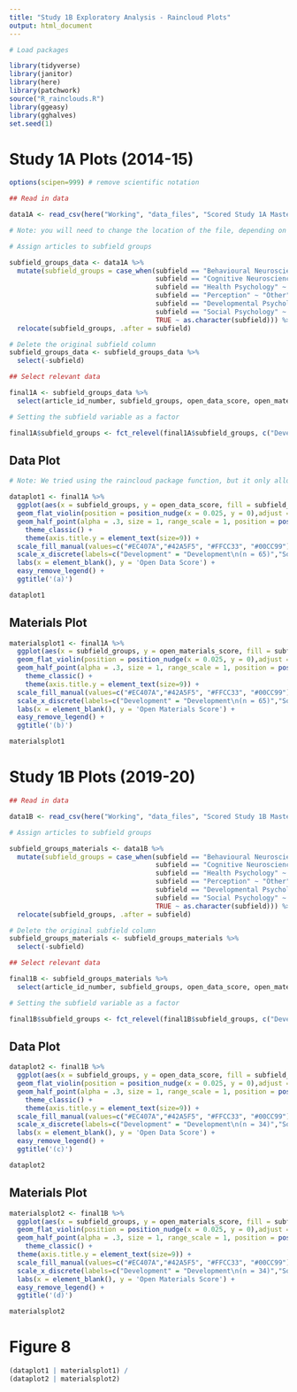 ```yaml
---
title: "Study 1B Exploratory Analysis - Raincloud Plots"
output: html_document
---
```


```r
# Load packages

library(tidyverse)
library(janitor)
library(here)
library(patchwork)
source("R_rainclouds.R")
library(ggeasy)
library(gghalves)
set.seed(1)
```

# Study 1A Plots (2014-15)

```r
options(scipen=999) # remove scientific notation

## Read in data

data1A <- read_csv(here("Working", "data_files", "Scored Study 1A Master Dataset.csv"))

# Note: you will need to change the location of the file, depending on where you have saved it
```


```r
# Assign articles to subfield groups

subfield_groups_data <- data1A %>%
  mutate(subfield_groups = case_when(subfield == "Behavioural Neuroscience" ~ "Other",
                                     subfield == "Cognitive Neuroscience" ~ "Other",
                                     subfield == "Health Psychology" ~ "Other",
                                     subfield == "Perception" ~ "Other",
                                     subfield == "Developmental Psychology" ~ "Development",
                                     subfield == "Social Psychology" ~  "Social",
                                     TRUE ~ as.character(subfield))) %>%
  relocate(subfield_groups, .after = subfield)

# Delete the original subfield column
subfield_groups_data <- subfield_groups_data %>%
  select(-subfield)
```


```r

## Select relevant data 

final1A <- subfield_groups_data %>%
  select(article_id_number, subfield_groups, open_data_score, open_materials_score)

# Setting the subfield variable as a factor

final1A$subfield_groups <- fct_relevel(final1A$subfield_groups, c("Development", "Social", "Cognition", "Other"))

```

## Data Plot

```r

# Note: We tried using the raincloud package function, but it only allowed us to compare two subfields at a time

dataplot1 <- final1A %>%  
  ggplot(aes(x = subfield_groups, y = open_data_score, fill = subfield_groups)) +
  geom_flat_violin(position = position_nudge(x = 0.025, y = 0),adjust = 0.5, alpha = 0.5) +
  geom_half_point(alpha = .3, size = 1, range_scale = 1, position = position_nudge(x = -0.4, y = 0)) +
    theme_classic() +
    theme(axis.title.y = element_text(size=9)) +
  scale_fill_manual(values=c("#EC407A","#42A5F5", "#FFCC33", "#00CC99")) +
  scale_x_discrete(labels=c("Development" = "Development\n(n = 65)","Social" = "Social\n(n = 91)","Cognition" = "Cognition\n(n = 91)","Other" = "Other\n(n = 75)")) +
  labs(x = element_blank(), y = 'Open Data Score') +
  easy_remove_legend() + 
  ggtitle('(a)')

dataplot1

```

## Materials Plot

```r

materialsplot1 <- final1A %>%  
  ggplot(aes(x = subfield_groups, y = open_materials_score, fill = subfield_groups)) +
  geom_flat_violin(position = position_nudge(x = 0.025, y = 0),adjust = 0.5, alpha = 0.5) +
  geom_half_point(alpha = .3, size = 1, range_scale = 1, position = position_nudge(x = -0.4, y = 0)) +
    theme_classic() +
    theme(axis.title.y = element_text(size=9)) +
  scale_fill_manual(values=c("#EC407A","#42A5F5", "#FFCC33", "#00CC99")) +
  scale_x_discrete(labels=c("Development" = "Development\n(n = 65)","Social" = "Social\n(n = 91)","Cognition" = "Cognition\n(n = 91)","Other" = "Other\n(n = 75)")) +
  labs(x = element_blank(), y = 'Open Materials Score') +
  easy_remove_legend() + 
  ggtitle('(b)')

materialsplot1

```


# Study 1B Plots (2019-20)


```r
## Read in data

data1B <- read_csv(here("Working", "data_files", "Scored Study 1B Master Dataset.csv"))
```


```r
# Assign articles to subfield groups

subfield_groups_materials <- data1B %>%
  mutate(subfield_groups = case_when(subfield == "Behavioural Neuroscience" ~ "Other",
                                     subfield == "Cognitive Neuroscience" ~ "Other",
                                     subfield == "Health Psychology" ~ "Other",
                                     subfield == "Perception" ~ "Other",
                                     subfield == "Developmental Psychology" ~ "Development",
                                     subfield == "Social Psychology" ~  "Social",
                                     TRUE ~ as.character(subfield))) %>%
  relocate(subfield_groups, .after = subfield)

# Delete the original subfield column
subfield_groups_materials <- subfield_groups_materials %>%
  select(-subfield)
```


```r
## Select relevant data 

final1B <- subfield_groups_materials %>%
  select(article_id_number, subfield_groups, open_data_score, open_materials_score)

# Setting the subfield variable as a factor

final1B$subfield_groups <- fct_relevel(final1B$subfield_groups, c("Development", "Social", "Cognition", "Other"))

```

## Data Plot

```r


dataplot2 <- final1B %>%  
  ggplot(aes(x = subfield_groups, y = open_data_score, fill = subfield_groups)) +
  geom_flat_violin(position = position_nudge(x = 0.025, y = 0),adjust = 0.5, alpha = 0.5) +
  geom_half_point(alpha = .3, size = 1, range_scale = 1, position = position_nudge(x = -0.4, y = 0)) +
    theme_classic() +
    theme(axis.title.y = element_text(size=9)) +
  scale_fill_manual(values=c("#EC407A","#42A5F5", "#FFCC33", "#00CC99")) +
  scale_x_discrete(labels=c("Development" = "Development\n(n = 34)","Social" = "Social\n(n = 57)","Cognition" = "Cognition\n(n = 61)","Other" = "Other\n(n = 41)")) +
  labs(x = element_blank(), y = 'Open Data Score') +
  easy_remove_legend() + 
  ggtitle('(c)')

dataplot2
```

## Materials Plot

```r

materialsplot2 <- final1B %>%  
  ggplot(aes(x = subfield_groups, y = open_materials_score, fill = subfield_groups)) +
  geom_flat_violin(position = position_nudge(x = 0.025, y = 0),adjust = 0.5, alpha = 0.5) +
  geom_half_point(alpha = .3, size = 1, range_scale = 1, position = position_nudge(x = -0.4, y = 0)) +
    theme_classic() +
  theme(axis.title.y = element_text(size=9)) +
  scale_fill_manual(values=c("#EC407A","#42A5F5", "#FFCC33", "#00CC99")) +
  scale_x_discrete(labels=c("Development" = "Development\n(n = 34)","Social" = "Social\n(n = 57)","Cognition" = "Cognition\n(n = 61)","Other" = "Other\n(n = 41)")) +
  labs(x = element_blank(), y = 'Open Materials Score') +
  easy_remove_legend() + 
  ggtitle('(d)')

materialsplot2
```

# Figure 8

```r
(dataplot1 | materialsplot1) / 
(dataplot2 | materialsplot2)
```

